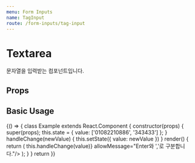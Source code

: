 ```yaml
---
menu: Form Inputs
name: TagInput
route: /form-inputs/tag-input
---
```



# Textarea

문자열을 입력받는 컴포넌트입니다.

## Props

<PropsTable of={TagInput} />

## Basic Usage

<Playground>
  {() => {
    class Example extends React.Component {
      constructor(props) {
        super(props);
        this.state = {
          value: ['01082210886', '343433']
        };
      }
      handleChange(newValue) {
        this.setState({ value: newValue })
      }
      render() {
        return (
          <TagInput separator={/[, ]/gm} value={this.state.value} onChange={(value) => this.handleChange(value)} allowMessage="Enter와 ','로 구분합니다."/>
        );
      }
    }
    return <Example />
}}

</Playground>
